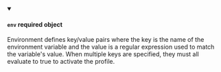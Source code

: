 
<details className="config-field" data-expandable="false" open>
<summary>

#### `env` <span class="config-field-required" data-required="false">required</span> <span class="config-field-type">object</span> <span class="config-field-default"></span> <span class="config-field-enum"></span>

Environment defines key/value pairs where the key is the name of the environment variable and the value is a regular expression used to match the variable's value.
When multiple keys are specified, they must all evaluate to true to activate the profile.

</summary>



</details>
